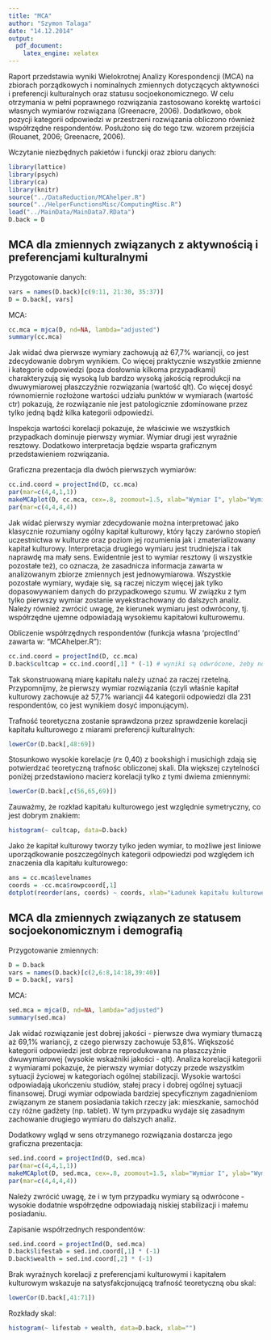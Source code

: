 ```yaml
---
title: "MCA"
author: "Szymon Talaga"
date: "14.12.2014"
output:
  pdf_document:
    latex_engine: xelatex
---
```


Raport przedstawia wyniki Wielokrotnej Analizy Korespondencji (MCA) na zbiorach porządkowych i nominalnych zmiennych dotyczących aktywności i preferencji kulturalnych oraz statusu socjoekonomicznego. W celu otrzymania w pełni poprawnego rozwiązania zastosowano korektę wartości własnych wymiarów rozwiązana (Greenacre, 2006). Dodatkowo, obok pozycji kategorii odpowiedzi w przestrzeni rozwiązania obliczono również współrzędne respondentów. Posłużono się do tego tzw. wzorem przejścia (Rouanet, 2006; Greenacre, 2006).

Wczytanie niezbędnych pakietów i funckji oraz zbioru danych:

```r
library(lattice)
library(psych)
library(ca)
library(knitr)
source("../DataReduction/MCAhelper.R")
source("../HelperFunctionsMisc/ComputingMisc.R")
load("../MainData/MainData7.RData")
D.back = D
```

MCA dla zmiennych związanych z aktywnością i preferencjami kulturalnymi
-------------------------------------------------------------------------

Przygotowanie danych:

```r
vars = names(D.back)[c(9:11, 21:30, 35:37)]
D = D.back[, vars]
```

MCA:

```r
cc.mca = mjca(D, nd=NA, lambda="adjusted")
summary(cc.mca)
```

Jak widać dwa pierwsze wymiary zachowują aż 67,7% wariancji, co jest zdecydowanie dobrym wynikiem. Co więcej praktycznie wszystkie zmienne i kategorie odpowiedzi (poza dosłownia kilkoma przypadkami) charakteryzują się wysoką lub bardzo wysoką jakością reprodukcji na dwuwymiarowej płaszczyźnie rozwiązania (wartość qlt). Co więcej dosyć równomiernie rozłożone wartości udziału punktów w wymiarach (wartość ctr) pokazują, że rozwiązanie nie jest patologicznie zdominowane przez tylko jedną bądź kilka kategorii odpowiedzi.

Inspekcja wartości korelacji pokazuje, że właściwie we wszystkich przypadkach dominuje pierwszy wymiar. Wymiar drugi jest wyraźnie resztowy. Dodatkowo interpretacja będzie wsparta graficznym przedstawieniem rozwiązania.

Graficzna prezentacja dla dwóch pierwszych wymiarów:

```r
cc.ind.coord = projectInd(D, cc.mca)
par(mar=c(4,4,1,1))
makeMCAplot(D, cc.mca, cex=.8, zoomout=1.5, xlab="Wymiar I", ylab="Wymiar II")
par(mar=c(4,4,4,4))
```

Jak widać pierwszy wymiar zdecydowanie można interpretować jako klasycznie rozumiany ogólny kapitał kulturowy, który łączy zarówno stopień uczestnictwa w kulturze oraz poziom jej rozumienia jak i zmaterializowany kapitał kulturowy. Interpretacja drugiego wymiaru jest trudniejsza i tak naprawdę ma mały sens. Ewidentnie jest to wymiar resztowy (i wszystkie pozostałe też), co oznacza, że zasadnicza informacja zawarta w analizowanym zbiorze zmiennych jest jednowymiarowa. Wszystkie pozostałe wymiary, wydaje się, są raczej niczym więcej jak tylko dopasowywaniem danych do przypadkowego szumu. W związku z tym tylko pierwszy wymiar zostanie wyekstrachowany do dalszych analiz. Należy również zwrócić uwagę, że kierunek wymiaru jest odwrócony, tj. współrzędne ujemne odpowiadają wysokiemu kapitałowi kulturowemu.

Obliczenie współrzędnych respondentów (funkcja własna 'projectInd' zawarta w: "MCAhelper.R"):

```r
cc.ind.coord = projectInd(D, cc.mca)
D.back$cultcap = cc.ind.coord[,1] * (-1) # wyniki są odwrócone, żeby nowo zapisania zmienna odpowidała kapitałowi kulturowemu a nie jego przeciwieństwu
```

Tak skonstruowaną miarę kapitału należy uznać za raczej rzetelną. Przypomnijmy, że pierwszy wymiar rozwiązania (czyli właśnie kapitał kulturowy zachowuje aż 57,7% wariancji 44 kategorii odpowiedzi dla 231 respondentów, co jest wynikiem dosyć imponującym).

Trafność teoretyczna zostanie sprawdzona przez sprawdzenie korelacji kapitału kulturowego z miarami preferencji kulturalnych:

```r
lowerCor(D.back[,48:69])
```

Stosunkowo wysokie korelacje ($r \geq$ 0,40) z bookshigh i musichigh zdają się potwierdzać teoretyczną trafnośc obliczonej skali. Dla większej czytelności poniżej przedstawiono macierz korelacji tylko z tymi dwiema zmiennymi:
```r
lowerCor(D.back[,c(56,65,69)])
```

Zauważmy, że rozkład kapitału kulturowego jest względnie symetryczny, co jest dobrym znakiem:

```r
histogram(~ cultcap, data=D.back)
```

Jako że kapitał kulturowy tworzy tylko jeden wymiar, to możliwe jest liniowe uporządkowanie poszczególnych kategorii odpowiedzi pod względem ich znaczenia dla kapitału kulturowego:

```r
ans = cc.mca$levelnames
coords = -cc.mca$rowpcoord[,1]
dotplot(reorder(ans, coords) ~ coords, xlab="Ładunek kapitału kulturowego")
```

MCA dla zmiennych związanych ze statusem socjoekonomicznym i demografią
-------------------------------------------------------------------------

Przygotowanie zmiennych:

```r
D = D.back
vars = names(D.back)[c(2,6:8,14:18,39:40)]
D = D.back[, vars]
```

MCA:

```r
sed.mca = mjca(D, nd=NA, lambda="adjusted")
summary(sed.mca)
```

Jak widać rozwiązanie jest dobrej jakości - pierwsze dwa wymiary tłumaczą aż 69,1% wariancji, z czego pierwszy zachowuje 53,8%. Większość kategorii odpowiedzi jest dobrze reprodukowana na płaszczyźnie dwuwymiarowej (wysokie wskaźniki jakości - qlt). Analiza korelacji kategorii z wymiarami pokazuje, że pierwszy wymiar dotyczy przede wszystkim sytuacji życiowej w kategoriach ogólnej stabilizacji. Wysokie wartości odpowiadają ukończeniu studiów, stałej pracy i dobrej ogólnej sytuacji finansowej. Drugi wymiar odpowiada bardziej specyficznym zagadnieniom związanym ze stanem posiadania takich rzeczy jak: mieszkanie, samochód czy różne gadżety (np. tablet). W tym przypadku wydaje się zasadnym zachowanie drugiego wymiaru do dalszych analiz.

Dodatkowy wgląd w sens otrzymanego rozwiązania dostarcza jego graficzna prezentacja:

```r
sed.ind.coord = projectInd(D, sed.mca)
par(mar=c(4,4,1,1))
makeMCAplot(D, sed.mca, cex=.8, zoomout=1.5, xlab="Wymiar I", ylab="Wymiar II") # MCA plot
par(mar=c(4,4,4,4))
```

Należy zwrócić uwagę, że i w tym przypadku wymiary są odwrócone - wysokie dodatnie współrzędne odpowiadają niskiej stabilizacji i małemu posiadaniu.

Zapisanie współrzednych respondentów:

```r
sed.ind.coord = projectInd(D, sed.mca)
D.back$lifestab = sed.ind.coord[,1] * (-1)
D.back$wealth = sed.ind.coord[,2] * (-1)
```

Brak wyraźnych korelacji z preferencjami kulturowymi i kapitałem kulturowym wskazuje na satysfakcjonującą trafność teoretyczną obu skal:

```r
lowerCor(D.back[,41:71])
```

Rozkłady skal:

```r
histogram(~ lifestab + wealth, data=D.back, xlab="")
```